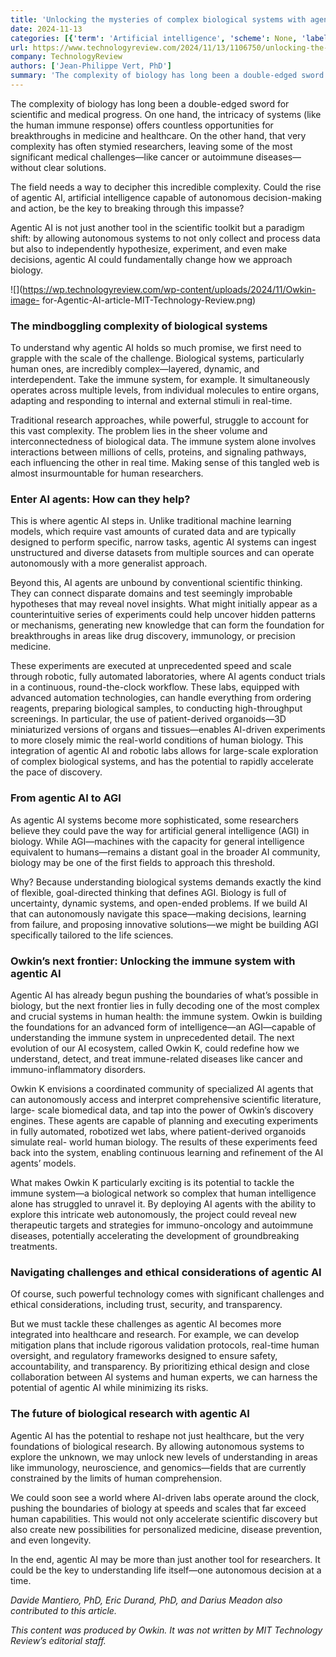 ```yaml
---
title: 'Unlocking the mysteries of complex biological systems with agentic AI'
date: 2024-11-13
categories: [{'term': 'Artificial intelligence', 'scheme': None, 'label': None}, {'term': 'sponsored', 'scheme': None, 'label': None}]
url: https://www.technologyreview.com/2024/11/13/1106750/unlocking-the-mysteries-of-complex-biological-systems-with-agentic-ai/
company: TechnologyReview
authors: ['Jean-Philippe Vert, PhD']
summary: 'The complexity of biology has long been a double-edged sword for scientific and medical progress. On one hand, the intricacy of systems (like the human immune response) offers countless opportunities for breakthroughs in medicine and healthcare. On the other hand, that very complexity has often stymied researchers, leaving some of the most significant medical challenges—like…'
---
```



The complexity of biology has long been a double-edged sword for scientific
and medical progress. On one hand, the intricacy of systems (like the human
immune response) offers countless opportunities for breakthroughs in medicine
and healthcare. On the other hand, that very complexity has often stymied
researchers, leaving some of the most significant medical challenges—like
cancer or autoimmune diseases—without clear solutions.

The field needs a way to decipher this incredible complexity. Could the rise
of agentic AI, artificial intelligence capable of autonomous decision-making
and action, be the key to breaking through this impasse?

Agentic AI is not just another tool in the scientific toolkit but a paradigm
shift: by allowing autonomous systems to not only collect and process data but
also to independently hypothesize, experiment, and even make decisions,
agentic AI could fundamentally change how we approach biology.

![](https://wp.technologyreview.com/wp-content/uploads/2024/11/Owkin-image-
for-Agentic-AI-article-MIT-Technology-Review.png)

### **The mindboggling complexity of biological systems**

To understand why agentic AI holds so much promise, we first need to grapple
with the scale of the challenge. Biological systems, particularly human ones,
are incredibly complex—layered, dynamic, and interdependent. Take the immune
system, for example. It simultaneously operates across multiple levels, from
individual molecules to entire organs, adapting and responding to internal and
external stimuli in real-time.

Traditional research approaches, while powerful, struggle to account for this
vast complexity. The problem lies in the sheer volume and interconnectedness
of biological data. The immune system alone involves interactions between
millions of cells, proteins, and signaling pathways, each influencing the
other in real time. Making sense of this tangled web is almost insurmountable
for human researchers.

### **Enter AI agents: How can they help?**

This is where agentic AI steps in. Unlike traditional machine learning models,
which require vast amounts of curated data and are typically designed to
perform specific, narrow tasks, agentic AI systems can ingest unstructured and
diverse datasets from multiple sources and can operate autonomously with a
more generalist approach.

Beyond this, AI agents are unbound by conventional scientific thinking. They
can connect disparate domains and test seemingly improbable hypotheses that
may reveal novel insights. What might initially appear as a counterintuitive
series of experiments could help uncover hidden patterns or mechanisms,
generating new knowledge that can form the foundation for breakthroughs in
areas like drug discovery, immunology, or precision medicine.

These experiments are executed at unprecedented speed and scale through
robotic, fully automated laboratories, where AI agents conduct trials in a
continuous, round-the-clock workflow. These labs, equipped with advanced
automation technologies, can handle everything from ordering reagents,
preparing biological samples, to conducting high-throughput screenings. In
particular, the use of patient-derived organoids—3D miniaturized versions of
organs and tissues—enables AI-driven experiments to more closely mimic the
real-world conditions of human biology. This integration of agentic AI and
robotic labs allows for large-scale exploration of complex biological systems,
and has the potential to rapidly accelerate the pace of discovery.

### **From agentic AI to AGI**

As agentic AI systems become more sophisticated, some researchers believe they
could pave the way for artificial general intelligence (AGI) in biology. While
AGI—machines with the capacity for general intelligence equivalent to
humans—remains a distant goal in the broader AI community, biology may be one
of the first fields to approach this threshold.

Why? Because understanding biological systems demands exactly the kind of
flexible, goal-directed thinking that defines AGI. Biology is full of
uncertainty, dynamic systems, and open-ended problems. If we build AI that can
autonomously navigate this space—making decisions, learning from failure, and
proposing innovative solutions—we might be building AGI specifically tailored
to the life sciences.

### **Owkin’s next frontier: Unlocking the immune system with agentic AI**

Agentic AI has already begun pushing the boundaries of what’s possible in
biology, but the next frontier lies in fully decoding one of the most complex
and crucial systems in human health: the immune system. Owkin is building the
foundations for an advanced form of intelligence—an AGI—capable of
understanding the immune system in unprecedented detail. The next evolution of
our AI ecosystem, called Owkin K, could redefine how we understand, detect,
and treat immune-related diseases like cancer and immuno-inflammatory
disorders.

Owkin K envisions a coordinated community of specialized AI agents that can
autonomously access and interpret comprehensive scientific literature, large-
scale biomedical data, and tap into the power of Owkin’s discovery engines.
These agents are capable of planning and executing experiments in fully
automated, robotized wet labs, where patient-derived organoids simulate real-
world human biology. The results of these experiments feed back into the
system, enabling continuous learning and refinement of the AI agents’ models.

What makes Owkin K particularly exciting is its potential to tackle the immune
system—a biological network so complex that human intelligence alone has
struggled to unravel it. By deploying AI agents with the ability to explore
this intricate web autonomously, the project could reveal new therapeutic
targets and strategies for immuno-oncology and autoimmune diseases,
potentially accelerating the development of groundbreaking treatments.

### **Navigating challenges and ethical considerations of agentic AI**

Of course, such powerful technology comes with significant challenges and
ethical considerations, including trust, security, and transparency.

But we must tackle these challenges as agentic AI becomes more integrated into
healthcare and research. For example, we can develop mitigation plans that
include rigorous validation protocols, real-time human oversight, and
regulatory frameworks designed to ensure safety, accountability, and
transparency. By prioritizing ethical design and close collaboration between
AI systems and human experts, we can harness the potential of agentic AI while
minimizing its risks.

### **The future of biological research with agentic AI**

Agentic AI has the potential to reshape not just healthcare, but the very
foundations of biological research. By allowing autonomous systems to explore
the unknown, we may unlock new levels of understanding in areas like
immunology, neuroscience, and genomics—fields that are currently constrained
by the limits of human comprehension.

We could soon see a world where AI-driven labs operate around the clock,
pushing the boundaries of biology at speeds and scales that far exceed human
capabilities. This would not only accelerate scientific discovery but also
create new possibilities for personalized medicine, disease prevention, and
even longevity.

In the end, agentic AI may be more than just another tool for researchers. It
could be the key to understanding life itself—one autonomous decision at a
time.

_Davide Mantiero, PhD, Eric Durand, PhD, and Darius Meadon also contributed to
this article._

_This content was produced by Owkin. It was not written by MIT Technology
Review’s editorial staff._


